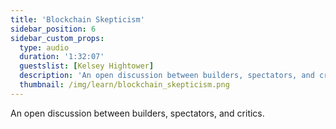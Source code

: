 ```yaml
---
title: 'Blockchain Skepticism'
sidebar_position: 6
sidebar_custom_props:
  type: audio
  duration: '1:32:07'
  guestslist: [Kelsey Hightower]
  description: 'An open discussion between builders, spectators, and critics.'
  thumbnail: /img/learn/blockchain_skepticism.png
---
```



<div className="mb-8">
  <Audio url="https://soundcloud.com/user-625850228/blockchain-skepticism-with" />
</div>

An open discussion between builders, spectators, and critics.

<Divider type="dotted" className="" />
<BiographyList
  growToFit={false}
  title="guests"
  biographies={[
    {
      imageUrl: '/img/learn/headshots/kelsey_hightower.jpg',
      headline: 'Kelsey Hightower',
      twitterLink: 'https://twitter.com/kelseyhightower',
      description: 'Principle Engineer, Google Cloud',
    },
  ]}
/>
<Divider type="dotted" className="" />
